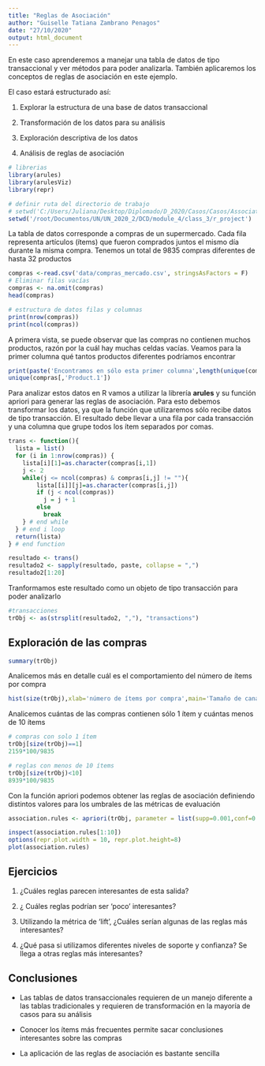 ```yaml
---
title: "Reglas de Asociación"
author: "Guiselle Tatiana Zambrano Penagos"
date: "27/10/2020"
output: html_document
---
```

En este caso aprenderemos a manejar una tabla de datos de tipo transaccional y ver métodos para poder analizarla. También aplicaremos los conceptos de reglas de asociación en este ejemplo.

El caso estará estructurado así:

1. Explorar la estructura de una base de datos transaccional

2. Transformación de los datos para su análisis

3. Exploración descriptiva de los datos

4. Análisis de reglas de asociación

```r
# librerias
library(arules)
library(arulesViz)
library(repr)
```

```r
# definir ruta del directorio de trabajo
# setwd('C:/Users/Juliana/Desktop/Diplomado/D_2020/Casos/Casos/AssociationRules')
setwd('/root/Documentos/UN/UN_2020_2/DCD/module_4/class_3/r_project')
```

La tabla de datos corresponde a compras de un supermercado. Cada fila representa artículos (ítems) que fueron comprados juntos el mismo día durante la misma compra. Tenemos un total de 9835 compras diferentes de hasta 32 productos

```r
compras <-read.csv('data/compras_mercado.csv', stringsAsFactors = F)
# Eliminar filas vacías
compras <- na.omit(compras)
head(compras)
```

```r
# estructura de datos filas y columnas
print(nrow(compras))
print(ncol(compras))
```

A primera vista, se puede observar que las compras no contienen muchos productos, razón por la cuál hay muchas celdas vacías. Veamos para la primer columna qué tantos productos diferentes podríamos encontrar

```r
print(paste('Encontramos en sólo esta primer columna',length(unique(compras[,'Product.1'])),'productos dirferentes'))
unique(compras[,'Product.1'])
```

Para analizar estos datos en R vamos a utilizar la librería **arules**  y su función apriori para generar las reglas de asociación. Para esto debemos transformar los datos, ya que la función que utilizaremos sólo recibe datos de tipo transacción. El resultado debe llevar a una fila por cada transacción y una columna que grupe todos los ítem separados por comas. 

```r
trans <- function(){
  lista = list()
  for (i in 1:nrow(compras)) {
    lista[i][1]=as.character(compras[i,1])
    j <- 2
    while(j <= ncol(compras) & compras[i,j] != ""){
        lista[[i]][j]=as.character(compras[i,j])
        if (j < ncol(compras))
          j = j + 1
        else
          break
    } # end while
  } # end i loop
  return(lista)
} # end function
```

```r
resultado <- trans()
resultado2 <- sapply(resultado, paste, collapse = ",")
resultado2[1:20]
```

Tranformamos este resultado como un objeto de tipo transacción para poder analizarlo

```r
#transacciones
trObj <- as(strsplit(resultado2, ","), "transactions")
```

## Exploración de las compras

```r
summary(trObj)
```

Analicemos más en detalle cuál es el comportamiento del número de ítems por compra

```r
hist(size(trObj),xlab='número de ítems por compra',main='Tamaño de canastas')
```
Analicemos cuántas de las compras contienen sólo 1 ítem y cuántas menos de 10 ítems

```r
# compras con solo 1 ítem
trObj[size(trObj)==1]
2159*100/9835

# reglas con menos de 10 ítems
trObj[size(trObj)<10]
8939*100/9835
```

Con la función apriori podemos obtener las reglas de asociación definiendo distintos valores para los umbrales de las métricas de evaluación

```r
association.rules <- apriori(trObj, parameter = list(supp=0.001,conf=0.5))
```

```r
inspect(association.rules[1:10])
options(repr.plot.width = 10, repr.plot.height=8)
plot(association.rules)
```

## Ejercicios
1. ¿Cuáles reglas parecen interesantes de esta salida?

2. ¿ Cuáles reglas podrían ser 'poco' interesantes?

3. Utilizando la métrica de 'lift', ¿Cuáles serían algunas de las reglas más interesantes?

4. ¿Qué pasa si utilizamos diferentes niveles de soporte y confianza? Se llega a otras reglas más interesantes?

## Conclusiones

- Las tablas de datos transaccionales requieren de un manejo diferente a las tablas tradicionales y requieren de transformación en la mayoría de casos para su análisis

- Conocer los ítems más frecuentes permite sacar conclusiones interesantes sobre las compras

- La aplicación de las reglas de asociación es bastante sencilla